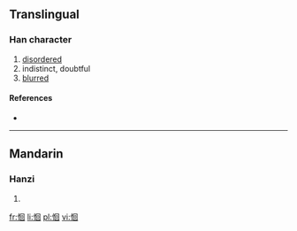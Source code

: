 ==Translingual==

===Han character===
{{Han char|rn=61|rad=心|as=06|sn=9|four=9600<sub>0</sub>|canj=心田口 (PWR)}}

# [[disordered]]
# indistinct, doubtful
# [[blurred]]

====References====
* {{Han ref|kx=0384.260|dkj=10568|dj=0715.080|hdz=42296.020|uh=605B|ud=24667|bh=CEC8|bd=52936}}

----

==Mandarin==

===Hanzi===
{{cmn-hanzi|pin=[[huí]] ([[hui2]])|wg=hui<sup>2</sup>}}

# {{defn|Mandarin|sort=心06}}

[[fr:恛]]
[[li:恛]]
[[pl:恛]]
[[vi:恛]]